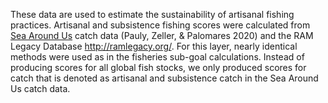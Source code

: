These data are used to estimate the sustainability of artisanal fishing practices. Artisanal and subsistence fishing scores were calculated from [Sea Around Us](https://www.seaaroundus.org/) catch data (Pauly, Zeller, & Palomares 2020) and the RAM Legacy Database [http://ramlegacy.org/](http://ramlegacy.org/). For this layer, nearly identical methods were used as in the fisheries sub-goal calculations. Instead of producing scores for all global fish stocks, we only produced scores for catch that is denoted as artisanal and subsistence catch in the Sea Around Us catch data.
